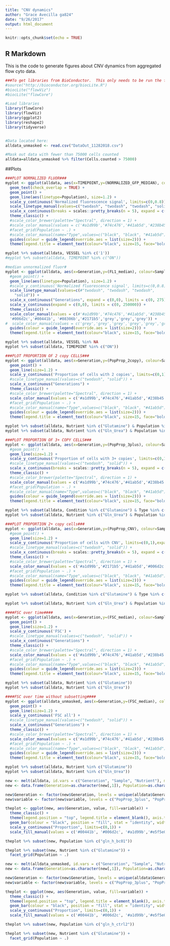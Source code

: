```yaml
---
title: "CNV dynamics"
author: "Grace Avecilla ga824"
date: "9/26/2017"
output: html_document
---
```


```r
knitr::opts_chunk$set(echo = TRUE)
```

## R Markdown

This is the code to generate figures about CNV dynamics from aggregated flow cyto data.

```r

###To get libraries from BioConductor.  This only needs to be run the first time
#source("http://bioconductor.org/biocLite.R")
#biocLite("flowViz")
#biocLite("flowCore")

#Load libraries
library(flowCore)
library(flowViz)
library(ggplot2)
library(reshape2)
library(tidyverse)


#Data located here:
alldata_unmasked <- read.csv("DataOut_11282018.csv")

#Mask out data with fewer than 75000 cells counted
alldata=alldata_unmasked %>% filter(Cells.counted > 75000)

```

##Plots


```r
###PLOT NORMALIZED FLUOR###
myplot <- ggplot(alldata, aes(x=TIMEPOINT,y=(NORMALIZED_GFP_MEDIAN), colour=SAMPLE, label = SAMPLE)) +
  geom_text(check_overlap = TRUE) +
  geom_point() +
  geom_line(aes(linetype=Population), size=1.2) +
  scale_y_continuous('Normalized fluorescence signal', limits=c(0,0.8)) +
  scale_linetype_manual(values=c("twodash", "twodash", "twodash", "solid")) +
  scale_x_continuous(breaks = scales::pretty_breaks(n = 5), expand = c(0, 0), limits=c(20,260), "Generations") +
  theme_classic() +
  #scale_color_brewer(palette="Spectral", direction = 1) +
  #scale_color_manual(values = c('#a1d99b','#74c476','#41ab5d','#238b45','#006d2c','#00441b', '#08306b','#2171b5','grey','grey','grey')) + 
  #facet_grid(Population ~ .) +
  #scale_color_manual(name="Type",values=c("black", "black", "#41ab5d")) +
  guides(colour = guide_legend(override.aes = list(size=2))) + 
  theme(legend.title = element_text(colour="black", size=15, face="bold"), axis.title.y =   element_text(face="bold", size=14), axis.text.y = element_text(size=13), axis.title.x = element_text(face="bold", size=16), axis.text.x = element_text(size=15))

myplot %+% subset(alldata, VESSEL %in% c('1'))
#myplot %+% subset(alldata, TIMEPOINT %in% c("ON"))

#median unnormalized fluor#
myplot <- ggplot(alldata, aes(x=Generation,y=(FL1_median), colour=Sample)) +
  #geom_point() +
  geom_line(aes(linetype=Population), size=1.2) +
  #scale_y_continuous('Normalized fluorescence signal', limits=c(0,0.8)) +
  scale_linetype_manual(values=c(#"twodash", "twodash", "twodash", 
    "solid")) +
  scale_x_continuous("Generations", expand = c(0,0), limits = c(0, 275)) +
  scale_y_continuous(expand = c(0,0), limits = c(0, 250000)) +
  theme_classic() +
  scale_color_manual(values = c(#'#a1d99b','#74c476','#41ab5d','#238b45',
  '#006d2c','#00441b', '#08306b','#2171b5','grey','grey','grey')) +
#  scale_color_manual(values = c('grey','grey','grey','grey','grey','grey','grey','grey','grey','grey','grey')) +
  guides(colour = guide_legend(override.aes = list(size=2))) + 
  theme(legend.title = element_text(colour="black", size=15, face="bold"), axis.title.y = element_text(face="bold", size=14), axis.text.y = element_text(size=13), axis.title.x = element_text(face="bold", size=16), axis.text.x = element_text(size=15))

myplot %+% subset(alldata, VESSEL %in% NA
myplot %+% subset(alldata, TIMEPOINT %in% c("ON"))
```


```r
###PLOT PROPORTION OF 2 copy CELLS###
myplot <- ggplot(alldata, aes(x=Generation,y=(PopProp_2copy), colour=Sample)) +
  geom_point() +
  geom_line(size=1.2) +
  scale_y_continuous('Proportion of cells with 2 copies', limits=c(0,1)) +
  #scale_linetype_manual(values=c("twodash", "solid")) +
  scale_x_continuous("Generations") +
  theme_classic() +
  #scale_color_brewer(palette="Spectral", direction = 1) +
  scale_color_manual(values = c('#a1d99b','#74c476','#41ab5d','#238b45','#006d2c','#00441b', '#08306b','#2171b5')) + 
  #facet_grid(Population ~ .) +
  #scale_color_manual(name="Type",values=c("black", "black", "#41ab5d")) +
  guides(colour = guide_legend(override.aes = list(size=2))) + 
  theme(legend.title = element_text(colour="black", size=15, face="bold"), axis.title.y = element_text(face="bold", size=14), axis.text.y = element_text(size=13), axis.title.x = element_text(face="bold", size=16), axis.text.x = element_text(size=15))

myplot %+% subset(alldata, Nutrient %in% c("Glutamine") & Population %in% c("Experimental"))
myplot %+% subset(alldata, Nutrient %in% c("Gln_Urea") & Population %in% c("Experimental"))

###PLOT PROPORTION OF 3+ COPY CELLS###
myplot <- ggplot(alldata, aes(x=Generation,y=(PopProp_3plus), colour=Sample)) +
  #geom_point() +
  geom_line(size=1.2) +
  scale_y_continuous('Proportion of cells with 3+ copies', limits=c(0,1)) +
  #scale_linetype_manual(values=c("twodash", "solid")) +
  scale_x_continuous(breaks = scales::pretty_breaks(n = 5), expand = c(0, 0), limits=c(20,260), "Generations") +
  theme_classic() +
  #scale_color_brewer(palette="Spectral", direction = 1) +
  scale_color_manual(values = c('#a1d99b','#74c476','#41ab5d','#238b45','#006d2c','#00441b', '#08306b','#2171b5')) + 
  #facet_grid(Population ~ .) +
  #scale_color_manual(name="Type",values=c("black", "black", "#41ab5d")) +
  guides(colour = guide_legend(override.aes = list(size=2))) + 
  theme(legend.title = element_text(colour="black", size=15, face="bold"), axis.title.y = element_text(face="bold", size=14), axis.text.y = element_text(size=13), axis.title.x = element_text(face="bold", size=16), axis.text.x = element_text(size=15))

myplot %+% subset(alldata, Condition %in% c("Glutamine") & Type %in% c("Experimental"))
myplot %+% subset(alldata, Nutrient %in% c("Gln_Urea") & Population %in% c("Experimental"))

###PLOT PROPORTION 2+ copy cells###
myplot <- ggplot(alldata, aes(x=Generation,y=(PopProp_CNV), colour=Sample))+
  #geom_point() +
  geom_line(size=1.2) +
  scale_y_continuous('Proportion of cells with CNV', limits=c(0,1),expand = c(0, 0)) +
  #scale_linetype_manual(values=c("twodash", "solid")) +
  scale_x_continuous(breaks = scales::pretty_breaks(n = 5), expand = c(0, 0), limits=c(20,260), "Generations") +
  theme_classic() +
  #scale_color_brewer(palette="Spectral", direction = 1) +
  scale_color_manual(values = c('#a1d99b','#2171b5','#41ab5d','#006d2c','#00441b', 'darkblue')) + 
  #facet_grid(Population ~ .) +
  #scale_color_manual(name="Type",values=c("black", "black", "#41ab5d")) +
  guides(colour = guide_legend(override.aes = list(size=2))) + 
  theme(legend.title = element_text(colour="black", size=15, face="bold"), axis.title.y = element_text(face="bold", size=14), axis.text.y = element_text(size=13), axis.title.x = element_text(face="bold", size=16), axis.text.x = element_text(size=15))

myplot %+% subset(alldata, Condition %in% c("Glutamine") & Type %in% c("Experimental"))

myplot %+% subset(alldata, Nutrient %in% c("Gln_Urea") & Population %in% c("Experimental"))
```

```r
####FSC over time####
myplot <- ggplot(alldata, aes(x=Generation,y=(FSC_median), colour=Sample)) +
  geom_point() +
  geom_line(size=1.2) +
  scale_y_continuous('FSC') +
  #scale_linetype_manual(values=c("twodash", "solid")) +
  scale_x_continuous("Generations") +
  theme_classic() +
  #scale_color_brewer(palette="Spectral", direction = 1) +
  scale_color_manual(values = c('#a1d99b','#74c476','#41ab5d','#238b45','#006d2c','#00441b', '#08306b','#2171b5','grey','grey','grey')) + 
  #facet_grid(Population ~ .) +
  #scale_color_manual(name="Type",values=c("black", "black", "#41ab5d")) +
  guides(colour = guide_legend(override.aes = list(size=2))) + 
  theme(legend.title = element_text(colour="black", size=15, face="bold"), axis.title.y = element_text(face="bold", size=14), axis.text.y = element_text(size=13), axis.title.x = element_text(face="bold", size=16), axis.text.x = element_text(size=15))

myplot %+% subset(alldata, Nutrient %in% c("Glutamine"))
myplot %+% subset(alldata, Nutrient %in% c("Gln_Urea"))

####FSC over time without subsetting####
myplot <- ggplot(alldata_unmasked, aes(x=Generation,y=(FSC_median), colour=Sample)) +
  geom_point() +
  geom_line(size=1.2) +
  scale_y_continuous('FSC all') +
  #scale_linetype_manual(values=c("twodash", "solid")) +
  scale_x_continuous("Generations") +
  theme_classic() +
  #scale_color_brewer(palette="Spectral", direction = 1) +
  scale_color_manual(values = c('#a1d99b','#74c476','#41ab5d','#238b45','#006d2c','#00441b', '#08306b','#2171b5','grey','grey','grey')) + 
  #facet_grid(Population ~ .) +
  #scale_color_manual(name="Type",values=c("black", "black", "#41ab5d")) +
  guides(colour = guide_legend(override.aes = list(size=2))) + 
  theme(legend.title = element_text(colour="black", size=15, face="bold"), axis.title.y = element_text(face="bold", size=14), axis.text.y = element_text(size=13), axis.title.x = element_text(face="bold", size=16), axis.text.x = element_text(size=15))

myplot %+% subset(alldata, Nutrient %in% c("Glutamine"))
myplot %+% subset(alldata, Nutrient %in% c("Gln_Urea"))
```
```r
new <- melt(alldata, id.vars = c("Generation", "Sample", "Nutrient"), measure.vars = c("PopProp_0copy","PopProp_1copy","PopProp_2copy","PopProp_3plus"))
new <- data.frame(Generation=as.character(new[,1]), Population=as.character(new[,2]), Nutrient=as.character(new[,3]), variable=as.character(new[,4]), value=as.numeric(new[,5])) 

new$Generation <- factor(new$Generation, levels = unique(alldata$Generation))
new$variable <- factor(new$variable, levels = c("PopProp_3plus", "PopProp_2copy", "PopProp_1copy", "PopProp_0copy"))

theplot <- ggplot(new, aes(Generation, value, fill=variable)) + 
  theme_classic() +
  theme(legend.position = "top", legend.title = element_blank(), axis.title.y = element_text(face="bold", size=14), axis.text.y = element_text(size=13), axis.title.x = element_text(face="bold", size=16)) + 
  geom_bar(colour = "black", position = "fill", stat = "identity", width = 0.9) +
  scale_y_continuous("Proportion", limits=c(0,1)) + 
  scale_fill_manual(values = c('#00441b', '#006d2c', '#a1d99b','#e5f5e0'))

theplot %+% subset(new, Population %in% c("gln_h_bc01"))

theplot %+% subset(new, Nutrient %in% c("Glutamine")) + 
  facet_grid(Population ~ .)

new <- melt(alldata_unmasked, id.vars = c("Generation", "Sample", "Nutrient"), measure.vars = c("PopProp_0copy","PopProp_1copy","PopProp_2copy","PopProp_3plus"))
new <- data.frame(Generation=as.character(new[,1]), Population=as.character(new[,2]), Nutrient=as.character(new[,3]), variable=as.character(new[,4]), value=as.numeric(new[,5])) 

new$Generation <- factor(new$Generation, levels = unique(alldata$Generation))
new$variable <- factor(new$variable, levels = c("PopProp_3plus", "PopProp_2copy", "PopProp_1copy", "PopProp_0copy"))

theplot <- ggplot(new, aes(Generation, value, fill=variable)) + 
  theme_classic() +
  theme(legend.position = "top", legend.title = element_blank(), axis.title.y = element_text(face="bold", size=14), axis.text.y = element_text(size=13), axis.title.x = element_text(face="bold", size=16)) + 
  geom_bar(colour = "black", position = "fill", stat = "identity", width = 0.9) +
  scale_y_continuous("Proportion", limits=c(0,1)) + 
  scale_fill_manual(values = c('#00441b', '#006d2c', '#a1d99b','#e5f5e0'))

theplot %+% subset(new, Population %in% c("gln_h_ctrl2"))

theplot %+% subset(new, Nutrient %in% c("Glutamine")) + 
  facet_grid(Population ~ .)

```

